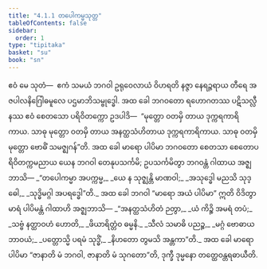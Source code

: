 ```yaml
---
title: "4.1.1 တပေါကမ္မသုတ္တ"
tableOfContents: false
sidebar:
  order: 1
type: "tipitaka"
basket: "su"
book: "sn"
---
```



<DynamicBreadcrumb />

<Division number="137" book="sn" e="ch" v="18" p="299">

<Paragraph number="769" book="sn">
ဧဝံ မေ သုတံ—  ဧကံ သမယံ ဘဂဝါ ဥရုဝေလာယံ ဝိဟရတိ နဇ္ဇာ နေရဉ္ဇရာယ တီရေ အဇပါလနိဂြေါဓမူလေ ပဌမာဘိသမ္ဗုဒ္ဓေါ. အထ ခေါ ဘဂဝတော ရဟောဂတဿ ပဋိသလ္လီနဿ ဧဝံ စေတသော ပရိဝိတက္ကော ဥဒပါဒိ—  “မုတ္တော ဝတမှိ တာယ ဒုက္ကရကာရိကာယ. သာဓု မုတ္တော ဝတမှိ တာယ အနတ္ထသံဟိတာယ ဒုက္ကရကာရိကာယ. သာဓု ဝတမှိ မုတ္တော ဗောဓိံ သမဇ္ဈဂန်”တိ.
</Paragraph>

<Paragraph number="770" book="sn">
အထ ခေါ မာရော ပါပိမာ ဘဂဝတော စေတသာ စေတောပရိဝိတက္ကမညာယ ယေန ဘဂဝါ တေနုပသင်္ကမိ; ဥပသင်္ကမိတွာ ဘဂဝန္တံ ဂါထာယ အဇ္ဈဘာသိ—
</Paragraph>

<Paragraph number="771" type="verses" book="sn">
_“တပေါကမ္မာ အပက္ကမ္မ,_  
_ယေ န သုဇ္ဈန္တိ မာဏဝါ;_  
_အသုဒ္ဓေါ မညသိ သုဒ္ဓေါ,_  
_သုဒ္ဓိမဂ္ဂါ အပရဒ္ဓေါ”တိ._  

</Paragraph>

<Paragraph number="772" book="sn">
အထ ခေါ ဘဂဝါ “မာရော အယံ ပါပိမာ” ဣတိ ဝိဒိတွာ မာရံ ပါပိမန္တံ ဂါထာဟိ အဇ္ဈဘာသိ—
</Paragraph>

<Paragraph number="773" type="verses" book="sn">
_“အနတ္ထသံဟိတံ ဉတွာ,_  
_ယံ ကိဉ္စိ အမရံ တပံ;_  
_သဗ္ဗံ နတ္ထာဝဟံ ဟောတိ,_  
_ဖိယာရိတ္တံဝ ဓမ္မနိ._  

</Paragraph>

<Paragraph number="774" type="verses" book="sn">
_သီလံ သမာဓိ ပညဉ္စ,_  
_မဂ္ဂံ ဗောဓာယ ဘာဝယံ;_  
_ပတ္တောသ္မိ ပရမံ သုဒ္ဓိံ,_  
_နိဟတော တွမသိ အန္တကာ”တိ._  

</Paragraph>

<Paragraph number="775" book="sn">
အထ ခေါ မာရော ပါပိမာ “ဇာနာတိ မံ ဘဂဝါ, ဇာနာတိ မံ သုဂတော”တိ, ဒုက္ခီ ဒုမ္မနော တတ္ထေဝန္တရဓာယီတိ.
</Paragraph>
</Division>